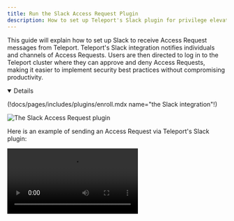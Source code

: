 ```yaml
---
title: Run the Slack Access Request Plugin
description: How to set up Teleport's Slack plugin for privilege elevation approvals.
---
```


This guide will explain how to set up Slack to receive Access Request messages
from Teleport. Teleport's Slack integration notifies individuals and channels of
Access Requests. Users are then directed to log in to the Teleport cluster where
they can approve and deny Access Requests, making it easier to implement security 
best practices without compromising productivity.

<Details title="This integration is hosted on Teleport Cloud" open={false}>

(!docs/pages/includes/plugins/enroll.mdx name="the Slack integration"!)

</Details>

![The Slack Access Request plugin](../../../../img/enterprise/plugins/slack/diagram.png)

Here is an example of sending an Access Request via Teleport's Slack plugin:

<video controls>
  <source
    src="../../../img/enterprise/plugins/slack/slack.mp4"
    type="video/mp4"
  />

  <source
    src="../../../img/enterprise/plugins/slack/slack.webm"
    type="video/webm"
  />

  Your browser does not support the video tag.
</video>

## Prerequisites

(!docs/pages/includes/commercial-prereqs-tabs.mdx!)

(!docs/pages/includes/machine-id/plugin-prerequisites.mdx!)

- Slack admin privileges to create an app and install it to your workspace. Your
  Slack profile must have the "Workspace Owner" or "Workspace Admin" banner
  below your profile picture.
- Either a Linux host or Kubernetes cluster where you will run the Slack plugin.

(!/docs/pages/includes/tctl.mdx!)

## Step 1/8. Define RBAC resources

Before you set up the Slack plugin, you will need to enable Role Access Requests
in your Teleport cluster.

(!/docs/pages/includes/plugins/editor-request-rbac.mdx!)

## Step 2/8. Install the Teleport Slack plugin

(!docs/pages/includes/plugins/install-access-request.mdx name="slack"!)

## Step 3/8. Create a user and role for the plugin

(!docs/pages/includes/plugins/rbac-with-friendly-name.mdx!)

(!/docs/pages/includes/plugins/rbac-impersonate.mdx!)

## Step 4/8. Export the access plugin identity

Give the plugin access to a Teleport identity file. We recommend using Machine
ID for this in order to produce short-lived identity files that are less
dangerous if exfiltrated, though in demo deployments, you can generate
longer-lived identity files with `tctl`:

<Tabs>
<TabItem label="Machine ID">
(!docs/pages/includes/plugins/tbot-identity.mdx secret="teleport-plugin-slack-identity"!)
</TabItem>
<TabItem label="Long-lived identity files">
(!docs/pages/includes/plugins/identity-export.mdx user="access-plugin" secret="teleport-plugin-slack-identity"!)
</TabItem>
</Tabs>

## Step 5/8. Register a Slack app

The Access Request plugin for Slack receives Access Request events from the
Teleport Auth Service, formats them into Slack messages, and sends them to the
Slack API to post them in your workspace. For this to work, you must register a
new app with the Slack API.

### Create your app

Visit [https://api.slack.com/apps](https://api.slack.com/apps) to create a new
Slack app. Click "Create an App", then "From scratch". Fill in the form as shown
below:

![Create Slack App](../../../../img/enterprise/plugins/slack/Create-a-Slack-App.png)

The "App Name" should be "Teleport". Click the "Development Slack Workspace"
dropdown and choose the workspace where you would like to see Access Request
messages.

### Generate an OAuth token with scopes

Next, configure your application to authenticate to the Slack API. We will do
this by generating an OAuth token that the plugin will present to the Slack API.

We will restrict the plugin to the narrowest possible permissions by using OAuth
scopes. The Slack plugin needs to post messages to your workspace. It also needs
to read usernames and email addresses in order to direct Access Request
notifications from the Auth Service to the appropriate Teleport users in Slack.

After creating your app, the Slack website will open a console where you can
specify configuration options. On the sidebar menu under "Features", click
"OAuth & Permissions".

Scroll to the "Scopes" section and click "Add an OAuth Scope" for each of the
following scopes:

- `chat:write`
- `incoming-webhook`
- `users:read`
- `users:read.email`

The result should look like this:

![API Scopes](../../../../img/enterprise/plugins/slack/api-scopes.png)

After you have configured scopes for your plugin, scroll back to the top of the
OAuth & Permissions page, find the "OAuth Tokens for Your Workspace" section,
and click "Install to Workspace". You will see a summary of the permission you
configured for the Slack plugin earlier.

In "Where should Teleport post?", choose "Slackbot" as the default channel the
plugin will post to. The plugin will post here when sending direct messages.
Later in this guide, we will configure the plugin to post in other channels as
well.

After submitting this form, you will see an OAuth token in the "OAuth &
Permissions" tab under "Tokens for Your Workspace":

![OAuth Tokens](../../../../img/enterprise/plugins/slack/OAuth.png)

You will use this token later when configuring the Slack plugin.

## Step 6/8. Configure the Teleport Slack plugin

At this point, the Teleport Slack plugin has the credentials it needs to
communicate with your Teleport cluster and the Slack API. In this step, you will
configure the Slack plugin to use these credentials. You will also configure the
plugin to notify the right Slack channels when it receives an Access Request
update.

### Create a configuration file

<Tabs>
<TabItem label="Executable or Docker">
The Teleport Slack plugin uses a configuration file in TOML format. Generate a
boilerplate configuration by running the following command (the plugin will not run
unless the config file is in `/etc/teleport-slack.toml`):

```code
$ teleport-slack configure | sudo tee /etc/teleport-slack.toml > /dev/null
```

This should result in a configuration file like the one below:

```toml
(!examples/resources/plugins/teleport-slack.toml!)
```
</TabItem>
<TabItem label="Helm Chart">
The Slack Helm Chart uses a YAML values file to configure the plugin.
On your local workstation, create a file called `teleport-slack-helm.yaml`
based on the following example:

```toml
(!examples/resources/plugins/teleport-slack-helm.yaml!)
```

</TabItem>
</Tabs>

### Edit the configuration file

Open the configuration file created for the Teleport Slack plugin and update the following fields:

**`[teleport]`**

The Slack plugin uses this section to connect to your Teleport cluster:

(!docs/pages/includes/plugins/config-toml-teleport.mdx!)

(!docs/pages/includes/plugins/refresh-plugin-identity.mdx!)

**`[slack]`**

`token`: Open [`https://api.slack.com/apps`](https://api.slack.com/apps), find
the Slack app you created earlier, navigate to the "OAuth & Permissions" tab,
copy the "Bot User OAuth Token", and paste it into this field.

**`[role_to_recipients]`**

The `role_to_recipients` map configure the channels that the Slack plugin will
notify when a user requests access to a specific role. When the Slack plugin
receives an Access Request from the Auth Service, it will look up the role being
requested and identify the Slack channels to notify.

<Tabs>
<TabItem label="Executable or Docker">
Here is an example of a `role_to_recipients` map. Each value can be a
single string or an array of strings:

```toml
[role_to_recipients]
"*" = "admin-slack-channel"
"dev" = ["dev-slack-channel", "admin-slack-channel"]
"dba" = "alex@gmail.com"
```
</TabItem>
<TabItem label="Helm Chart">
In the Helm chart, the `role_to_recipients` field is called `roleToRecipients`
and uses the following format, where keys are strings and values are arrays of
strings:

```yaml
roleToRecipients:
  "*": ["admin-slack-channel"]
  "dev":
    - "dev-slack-channel"
    - "admin-slack-channel"
  "dba": ["alex@gmail.com"]
```
</TabItem>
</Tabs>

In the `role_to_recipients` map, each key is the name of a Teleport role. Each
value configures the Slack channel (or channels) to notify. Each string must be
either the name of a Slack channel (including a user's direct message channel)
or the email address of a Slack user. If the recipient is an email address, the
Slack plugin will use that email address to look up a direct message channel.

The `role_to_recipients` map must also include an entry for `"*"`, which the
plugin looks up if no other entry matches a given role name. In the example
above, requests for roles aside from `dev` and `dba` will notify the
`admin-slack-channel` channel.

<Details title="Suggested reviewers">

Users can suggest reviewers when they create an Access Request, e.g.,:

```code
$ tsh request create --roles=dbadmin --reviewers=alice@example.com,ivan@example.com
```

If an Access Request includes suggested reviewers, the Slack plugin will add
these to the list of channels to notify. If a suggested reviewer is an email
address, the plugin will look up the direct message channel for that
address and post a message in that channel.

</Details>

Configure the Slack plugin to notify you when a user requests the `editor` role
by adding the following to your `role_to_recipients` config (replace
`TELEPORT_USERNAME` with the user you assigned the `editor-reviewer` role
earlier):

<Tabs>
<TabItem label="Executable or Docker">
```toml
[role_to_recipients]
"*" = "access-requests"
"editor" = "TELEPORT_USERNAME"
```
</TabItem>
<TabItem label="Helm Chart">
```yaml
roleToRecipients:
  "*": "access-requests"
  "editor": "TELEPORT_USERNAME"
```
</TabItem>
</Tabs>

Either create an `access-requests` channel in your Slack workspace or rename the
value of the `"*"` key to an existing channel.

### Invite your Slack app

Once you have configured the channels that the Slack plugin will notify when it
receives an Access Request, you will need to ensure that the plugin can post in
those channels.

You have already configured the plugin to send direct messages as Slackbot. For
any other channel you mention in your `role_to_recipients` map, you will need
to invite the plugin to that channel. Navigate to each channel and enter `/invite
@teleport` in the message box.

## Step 7/8. Test your Slack app

Once Teleport is running, you've created the Slack app, and the plugin is
configured, you can now run the plugin and test the workflow.

<Tabs>
<TabItem label="Executable">
Start the plugin:

```code
$ teleport-slack start
```

If everything works fine, the log output should look like this:

```code
$ teleport-slack start
INFO   Starting Teleport Zero Trust Access Slack Plugin 7.2.1: slack/app.go:80
INFO   Plugin is ready slack/app.go:101
```
</TabItem>
<TabItem label="Docker">
run the plugin:

```code
$ docker run -v <path-to-config>:/etc/teleport-slack.toml public.ecr.aws/gravitational/teleport-plugin-slack:(=teleport.version=) start
```
</TabItem>
<TabItem label="Helm Chart">
Install the plugin:

```code
$ helm upgrade --install teleport-plugin-slack teleport/teleport-plugin-slack --values teleport-slack-helm.yaml
```

To inspect the plugin's logs, use the following command:

```code
$ kubectl logs deploy/teleport-plugin-slack
```

Debug logs can be enabled by setting `log.severity` to `DEBUG` in
`teleport-slack-helm.yaml` and executing the `helm upgrade ...` command
above again. Then you can restart the plugin with the following command:

```code
$ kubectl rollout restart deployment teleport-plugin-slack
```
</TabItem>
</Tabs>

Create an Access Request and check if the plugin works as expected with the
following steps.

### Create an Access Request

(!docs/pages/includes/plugins/create-request.mdx!)

The user you configured earlier to review the request should receive a direct
message from "Teleport" in Slack allowing them to visit a link in the Teleport
Web UI and either approve or deny the request.

### Resolve the request

(!docs/pages/includes/plugins/resolve-request.mdx!)

Once the request is resolved, the Slack bot will add an emoji reaction of ✅ or
❌ to the Slack message for the Access Request, depending on whether the request
was approved or denied.

<Admonition type="info" title="Auditing Access Requests">

When the Slack plugin posts an Access Request notification to a channel, anyone
with access to the channel can view the notification and follow the link. While
users must be authorized via their Teleport roles to review Access Requests, you
should still check the Teleport audit log to ensure that the right users are
reviewing the right requests.

When auditing Access Request reviews, check for events with the type `Access
Request Reviewed` in the Teleport Web UI.

</Admonition>

## Step 8/8. Set up systemd

This section is only relevant if you are running the Teleport Slack plugin on a
Linux host.

In production, we recommend starting the Teleport plugin daemon via an init
system like systemd.  Here's the recommended Teleport plugin service unit file
for systemd:

```ini
(!examples/systemd/plugins/teleport-slack.service!)
```

Save this as `teleport-slack.service` in either `/usr/lib/systemd/system/` or
another [unit file load
path](https://www.freedesktop.org/software/systemd/man/systemd.unit.html#Unit%20File%20Load%20Path)
supported by systemd.

Enable and start the plugin:

```code
$ sudo systemctl enable teleport-slack
$ sudo systemctl start teleport-slack
```

## Next steps

- Read our guides to configuring [Resource Access
    Requests](../access-requests/resource-requests.mdx) and [Role Access
    Requests](../access-requests/role-requests.mdx) so you can get the most out
    of your Access Request plugins.
